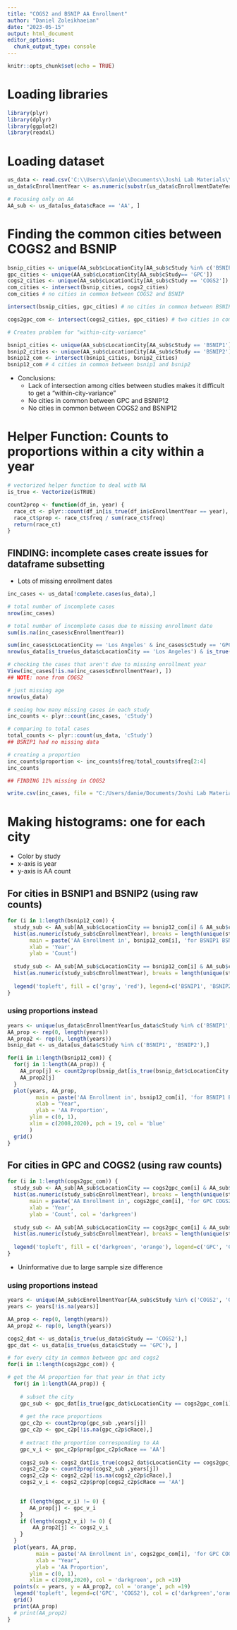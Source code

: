 ```yaml
---
title: "COGS2 and BSNIP AA Enrollment"
author: "Daniel Zoleikhaeian"
date: "2023-05-15"
output: html_document
editor_options: 
  chunk_output_type: console
---
```


```r
knitr::opts_chunk$set(echo = TRUE)
```

# Loading libraries
```r
library(plyr)
library(dplyr)
library(ggplot2)
library(readxl)
```

# Loading dataset
```r
us_data <- read.csv('C:\\Users\\danie\\Documents\\Joshi Lab Materials\\3 Studies Dataset\\Dataset Merge\\bgc_merge_cDiag123_new.csv')
us_data$cEnrollmentYear <- as.numeric(substr(us_data$cEnrollmentDateYear, 1,4))

# Focusing only on AA
AA_sub <- us_data[us_data$cRace == 'AA', ]
```

# Finding the common cities between COGS2 and BSNIP
```r
bsnip_cities <- unique(AA_sub$cLocationCity[AA_sub$cStudy %in% c('BSNIP1', 'BSNIP2')])
gpc_cities <- unique(AA_sub$cLocationCity[AA_sub$cStudy== 'GPC'])
cogs2_cities <- unique(AA_sub$cLocationCity[AA_sub$cStudy == 'COGS2'])
com_cities <- intersect(bsnip_cities, cogs2_cities)
com_cities # no cities in common between COGS2 and BSNIP

intersect(bsnip_cities, gpc_cities) # no cities in common between BSNIP and GPC

cogs2gpc_com <- intersect(cogs2_cities, gpc_cities) # two cities in common between COGS2 and GPC

# Creates problem for "within-city-variance"

bsnip1_cities <- unique(AA_sub$cLocationCity[AA_sub$cStudy == 'BSNIP1'])
bsnip2_cities <- unique(AA_sub$cLocationCity[AA_sub$cStudy == 'BSNIP2'])
bsnip12_com <- intersect(bsnip1_cities, bsnip2_cities)
bsnip12_com # 4 cities in common between bsnip1 and bsnip2

```

* Conclusions:
  * Lack of intersection among cities between studies makes it difficult to get a "within-city-variance"
  * No cities in common between GPC and BSNIP12
  * No cities in common between COGS2 and BSNIP12


# Helper Function: Counts to proportions within a city within a year
```r
# vectorized helper function to deal with NA
is_true <- Vectorize(isTRUE)

count2prop <- function(df_in, year) {
  race_ct <- plyr::count(df_in[is_true(df_in$cEnrollmentYear == year), ], 'cRace')
  race_ct$prop <- race_ct$freq / sum(race_ct$freq)
  return(race_ct)
}
```

## FINDING: incomplete cases create issues for dataframe subsetting
* Lots of missing enrollment dates
```r
inc_cases <- us_data[!complete.cases(us_data),]

# total number of incomplete cases
nrow(inc_cases)

# total number of incomplete cases due to missing enrollment date
sum(is.na(inc_cases$cEnrollmentYear))

sum(inc_cases$cLocationCity == 'Los Angeles' & inc_cases$cStudy == 'GPC')
nrow(us_data[is_true(us_data$cLocationCity == 'Los Angeles') & is_true(us_data$cStudy == 'GPC'),])

# checking the cases that aren't due to missing enrollment year
View(inc_cases[!is.na(inc_cases$cEnrollmentYear), ])
## NOTE: none from COGS2

# just missing age
nrow(us_data)

# seeing how many missing cases in each study
inc_counts <- plyr::count(inc_cases, 'cStudy')

# comparing to total cases
total_counts <- plyr::count(us_data, 'cStudy')
## BSNIP1 had no missing data

# creating a proportion
inc_counts$proportion <- inc_counts$freq/total_counts$freq[2:4]
inc_counts

## FINDING 11% missing in COGS2

write.csv(inc_cases, file = "C:/Users/danie/Documents/Joshi Lab Materials/3 Studies Dataset/Dataset Merge/incomplete_cases_us.csv",row.names = F)
```

# Making histograms: one for each city
* Color by study
* x-axis is year
* y-axis is AA count

## For cities in BSNIP1 and BSNIP2 (using raw counts)
```r
for (i in 1:length(bsnip12_com)) {
  study_sub <- AA_sub[AA_sub$cLocationCity == bsnip12_com[i] & AA_sub$cStudy == 'BSNIP1', ]
  hist(as.numeric(study_sub$cEnrollmentYear), breaks = length(unique(study_sub$cEnrollmentYear)), xlim = c(2008, 2020), ylim=c(0,80),
       main = paste('AA Enrollment in', bsnip12_com[i], 'for BSNIP1 BSNIP2'),
       xlab = 'Year',
       ylab = 'Count')
  
  study_sub <- AA_sub[AA_sub$cLocationCity == bsnip12_com[i] & AA_sub$cStudy == 'BSNIP2', ]
  hist(as.numeric(study_sub$cEnrollmentYear), breaks = length(unique(study_sub$cEnrollmentYear)), xlim = c(2008, 2020), add = TRUE, col= 'red')
  
  legend('topleft', fill = c('gray', 'red'), legend=c('BSNIP1', 'BSNIP2'))
}
```

### using proportions instead
```r
years <- unique(us_data$cEnrollmentYear[us_data$cStudy %in% c('BSNIP1', 'BSNIP2')]) 
AA_prop <- rep(0, length(years))
AA_prop2 <- rep(0, length(years))
bsnip_dat <- us_data[us_data$cStudy %in% c('BSNIP1', 'BSNIP2'),]

for(i in 1:length(bsnip12_com)) {
  for(j in 1:length(AA_prop)) {
    AA_prop[j] <- count2prop(bsnip_dat[is_true(bsnip_dat$cLocationCity == bsnip12_com[i]),] ,years[j])$prop[1]
    AA_prop2[j]
  }
  plot(years, AA_prop, 
         main = paste('AA Enrollment in', bsnip12_com[i], 'for BSNIP1 BSNIP2'),
         xlab = "Year",
         ylab = 'AA Proportion',
       ylim = c(0, 1),
       xlim = c(2008,2020), pch = 19, col = 'blue'
       )
  grid()
}
```

## For cities in GPC and COGS2 (using raw counts)
```r
for (i in 1:length(cogs2gpc_com)) {
  study_sub <- AA_sub[AA_sub$cLocationCity == cogs2gpc_com[i] & AA_sub$cStudy == 'GPC', ]
  hist(as.numeric(study_sub$cEnrollmentYear), breaks = length(unique(study_sub$cEnrollmentYear)), xlim = c(2008, 2020),
       main = paste('AA Enrollment in', cogs2gpc_com[i], 'for GPC COGS2'),
       xlab = 'Year',
       ylab = 'Count', col = 'darkgreen')
  
  study_sub <- AA_sub[AA_sub$cLocationCity == cogs2gpc_com[i] & AA_sub$cStudy == 'COGS2', ]
  hist(as.numeric(study_sub$cEnrollmentYear), breaks = length(unique(study_sub$cEnrollmentYear)), xlim = c(2008, 2020), add = TRUE, col= 'orange')
  
  legend('topleft', fill = c('darkgreen', 'orange'), legend=c('GPC', 'COGS2'))
}
```
* Uninformative due to large sample size difference

### using proportions instead
```r
years <- unique(AA_sub$cEnrollmentYear[AA_sub$cStudy %in% c('COGS2', 'GPC')])
years <- years[!is.na(years)]

AA_prop <- rep(0, length(years))
AA_prop2 <- rep(0, length(years))

cogs2_dat <- us_data[is_true(us_data$cStudy == 'COGS2'),]
gpc_dat <- us_data[is_true(us_data$cStudy == 'GPC'), ]

# for every city in common between gpc and cogs2
for(i in 1:length(cogs2gpc_com)) {

# get the AA proportion for that year in that icty
  for(j in 1:length(AA_prop)) {
    
    # subset the city
    gpc_sub <- gpc_dat[is_true(gpc_dat$cLocationCity == cogs2gpc_com[i]),]
    
    # get the race proportions
    gpc_c2p <- count2prop(gpc_sub ,years[j])
    gpc_c2p <- gpc_c2p[!is.na(gpc_c2p$cRace),]
    
    # extract the proportion corresponding to AA
    gpc_v_i <- gpc_c2p$prop[gpc_c2p$cRace == 'AA']
    
    cogs2_sub <- cogs2_dat[is_true(cogs2_dat$cLocationCity == cogs2gpc_com[i]),]
    cogs2_c2p <- count2prop(cogs2_sub ,years[j])
    cogs2_c2p <- cogs2_c2p[!is.na(cogs2_c2p$cRace),]
    cogs2_v_i <- cogs2_c2p$prop[cogs2_c2p$cRace == 'AA']
    

    if (length(gpc_v_i) != 0) {
       AA_prop[j] <- gpc_v_i
    }
    if (length(cogs2_v_i) != 0) {
        AA_prop2[j] <- cogs2_v_i
    }
  }
  plot(years, AA_prop, 
         main = paste('AA Enrollment in', cogs2gpc_com[i], 'for GPC COGS2'),
         xlab = "Year",
         ylab = 'AA Proportion',
       ylim = c(0, 1),
       xlim = c(2008,2020), col = 'darkgreen', pch =19)
  points(x = years, y = AA_prop2, col = 'orange', pch =19)
  legend('topleft', legend=c('GPC', 'COGS2'), col = c('darkgreen','orange'), pch = 19)
  grid()
  print(AA_prop)
  # print(AA_prop2)
}
```

